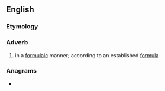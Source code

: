 ==English==

===Etymology===
{{suffix|en|formulaic|ally|t2=adverb}}

===Adverb===
{{en-adv|-}}

# in a [[formulaic]] manner; according to an established [[formula]]

===Anagrams===
* {{anagrams|en|a=aacfilllmoruy|fumarolically}}